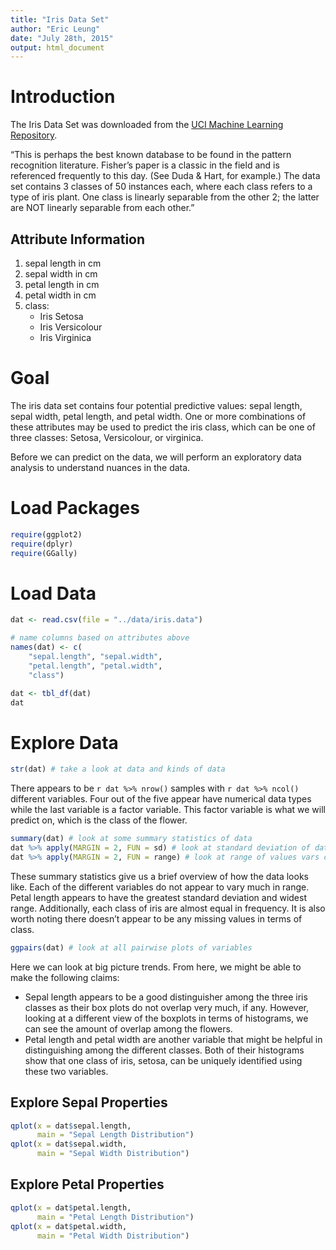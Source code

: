 ```yaml
---
title: "Iris Data Set"
author: "Eric Leung"
date: "July 28th, 2015"
output: html_document
---
```


# Introduction

The Iris Data Set was downloaded from the [UCI Machine Learning Repository](http://archive.ics.uci.edu/ml/datasets/Iris).

"This is perhaps the best known database to be found in the pattern recognition
literature. Fisher's paper is a classic in the field and is referenced
frequently to this day. (See Duda & Hart, for example.) The data set contains 3
classes of 50 instances each, where each class refers to a type of iris plant.
One class is linearly separable from the other 2; the latter are NOT linearly
separable from each other."

## Attribute Information

1. sepal length in cm
2. sepal width in cm
3. petal length in cm
4. petal width in cm
5. class:
    - Iris Setosa
    - Iris Versicolour
    - Iris Virginica

# Goal

The iris data set contains four potential predictive values: sepal length, sepal
width, petal length, and petal width. One or more combinations of these
attributes may be used to predict the iris class, which can be one of three
classes: Setosa, Versicolour, or virginica.

Before we can predict on the data, we will perform an exploratory data analysis
to understand nuances in the data.

# Load Packages

```r
require(ggplot2)
require(dplyr)
require(GGally)
```

# Load Data

```r
dat <- read.csv(file = "../data/iris.data")

# name columns based on attributes above
names(dat) <- c(
    "sepal.length", "sepal.width",
    "petal.length", "petal.width",
    "class")

dat <- tbl_df(dat)
dat
```

# Explore Data

```r
str(dat) # take a look at data and kinds of data
```

There appears to be `r dat %>% nrow()` samples with `r dat %>% ncol()` different
variables. Four out of the five appear have numerical data types while the last
variable is a factor variable. This factor variable is what we will predict on,
which is the class of the flower.

```r
summary(dat) # look at some summary statistics of data
dat %>% apply(MARGIN = 2, FUN = sd) # look at standard deviation of data
dat %>% apply(MARGIN = 2, FUN = range) # look at range of values vars can take
```

These summary statistics give us a brief overview of how the data looks like.
Each of the different variables do not appear to vary much in range. Petal
length appears to have the greatest standard deviation and widest range.
Additionally, each class of iris are almost equal in frequency. It is also worth
noting there doesn't appear to be any missing values in terms of class.

```r
ggpairs(dat) # look at all pairwise plots of variables
```

Here we can look at big picture trends. From here, we might be able to make the
following claims:

- Sepal length appears to be a good distinguisher among the three iris classes
as their box plots do not overlap very much, if any. However, looking at a
different view of the boxplots in terms of histograms, we can see the amount of
overlap among the flowers.
- Petal length and petal width are another variable that might be helpful in
distinguishing among the different classes. Both of their histograms show that
one class of iris, setosa, can be uniquely identified using these two variables.

## Explore Sepal Properties

```r
qplot(x = dat$sepal.length,
      main = "Sepal Length Distribution")
qplot(x = dat$sepal.width,
      main = "Sepal Width Distribution")
```

## Explore Petal Properties

```r
qplot(x = dat$petal.length,
      main = "Petal Length Distribution")
qplot(x = dat$petal.width,
      main = "Petal Width Distribution")
```
